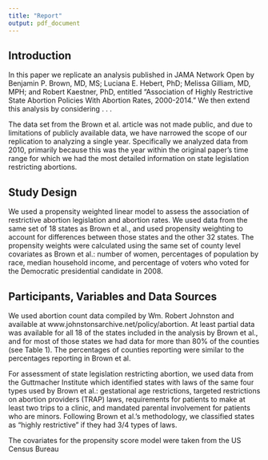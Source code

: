 ```yaml
---
title: "Report"
output: pdf_document
---
```



## Introduction

In this paper we replicate an analysis published in JAMA Network Open by Benjamin P. Brown, MD, MS; Luciana E. Hebert, PhD; Melissa Gilliam, MD, MPH;  and Robert Kaestner, PhD, entitled "Association of Highly Restrictive State Abortion Policies With Abortion Rates, 2000-2014."  We then extend this analysis by considering . . . 

The data set from the Brown et al. article was not made public, and due to limitations of publicly available data, we have narrowed the scope of our replication to analyzing a single year. Specifically we analyzed data from 2010, primarily because this was the year within the original paper's time range for which we had the most detailed information on state legislation restricting abortions.


## Study Design

We used a propensity weighted linear model to assess the association of restrictive abortion legislation and abortion rates.  We used data from the same set of 18 states as Brown et al., and used propensity weighting to account for differences between those states and the other 32 states.  The propensity weights were calculated using the same set of county level covariates as Brown et al.: number of women, percentages of population by race, median household income, and percentage of voters who voted for the Democratic presidential candidate in 2008. 

## Participants, Variables and Data Sources

We used abortion count data compiled by Wm. Robert Johnston and available at www.johnstonsarchive.net/policy/abortion.  At least partial data was available for all 18 of the states included in the analysis by Brown et al., and for most of those states we had data for more than 80% of the counties (see Table 1).  The percentages of counties reporting were similar to the percentages reporting in Brown et al.

For assessment of state legislation restricting abortion, we used data from the Guttmacher Institute which identified states with laws of the same four types used by Brown et al.: gestational age restrictions, targeted restrictions on abortion providers (TRAP) laws, requirements for patients to make at least two trips to a clinic, and mandated parental involvement for patients who are minors. Following Brown et al.'s methodology, we classified states as "highly restrictive" if they had 3/4 types of laws. 

The covariates for the propensity score model were taken from the US Census Bureau





